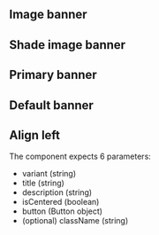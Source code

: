 

## Image banner

<Playground playgroundLink="/storybook/ec/index.html?selectedKind=HeroBanner&selectedStory=image&stories=0">
  <HeroBanner {...demoContentImage} />
</Playground>

## Shade image banner

<Playground playgroundLink="/storybook/ec/index.html?selectedKind=HeroBanner&selectedStory=image-shade&stories=0">
  <HeroBanner {...demoContentImageShade} />
</Playground>

## Primary banner

<Playground playgroundLink="/storybook/ec/index.html?selectedKind=HeroBanner&selectedStory=primary&stories=0">
  <HeroBanner {...demoContentPrimary} />
</Playground>

## Default banner

<Playground playgroundLink="/storybook/ec/index.html?selectedKind=HeroBanner&selectedStory=default&stories=0">
  <HeroBanner {...demoContentDefault} />
</Playground>

## Align left

<Playground playgroundLink="/storybook/ec/index.html?selectedKind=HeroBanner&selectedStory=align-left&stories=0">
  <HeroBanner {...demoContentAlignLeft} />
</Playground>

The component expects 6 parameters:

- variant (string)
- title (string)
- description (string)
- isCentered (boolean)
- button (Button object)
- (optional) className (string)
